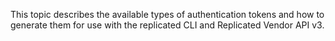 This topic describes the available types of authentication tokens and how to generate them for use with the replicated CLI and Replicated Vendor API v3.
